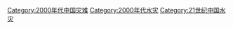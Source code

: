 [[Category:2000年代中国灾难|Category:2000年代中国灾难]]
[[Category:2000年代水灾|Category:2000年代水灾]]
[[Category:21世纪中国水灾‎|Category:21世纪中国水灾‎]]
